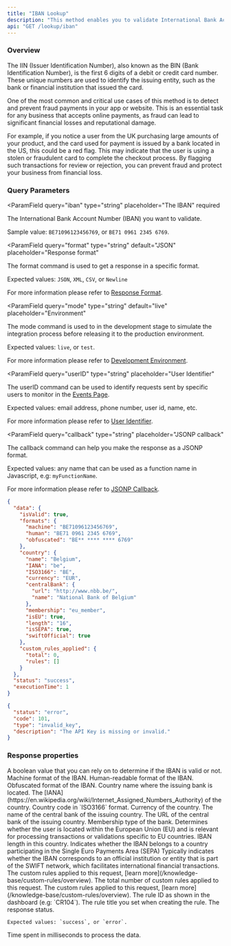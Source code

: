 ```yaml
---
title: "IBAN Lookup"
description: "This method enables you to validate International Bank Account Numbers (IBANs) and obtain essential information about the country associated with each IBAN.\n\nBy using this API, you can ensure that the IBANs are formatted correctly and gain insights into the banking institution, enhancing security and accuracy in financial transactions."
api: "GET /lookup/iban"
---
```



### Overview

The IIN (Issuer Identification Number), also known as the BIN (Bank Identification Number), is the first 6 digits of a debit or credit card number. These unique numbers are used to identify the issuing entity, such as the bank or financial institution that issued the card.

One of the most common and critical use cases of this method is to detect and prevent fraud payments in your app or website. This is an essential task for any business that accepts online payments, as fraud can lead to significant financial losses and reputational damage.

For example, if you notice a user from the UK purchasing large amounts of your product, and the card used for payment is issued by a bank located in the US, this could be a red flag. This may indicate that the user is using a stolen or fraudulent card to complete the checkout process. By flagging such transactions for review or rejection, you can prevent fraud and protect your business from financial loss.

### Query Parameters

<ParamField
  query="iban"
  type="string"
  placeholder="The IBAN"
  required
>
  The International Bank Account Number (IBAN) you want to validate.

Sample value: `BE71096123456769`, or `BE71 0961 2345 6769`.

</ParamField>

<ParamField
  query="format"
  type="string"
  default="JSON"
  placeholder="Response format"
>
  The format command is used to get a response in a specific format.

Expected values: `JSON`, `XML`, `CSV`, or `Newline`

For more information please refer to [Response Format](/options/response-format).

</ParamField>

<ParamField
  query="mode"
  type="string"
  default="live"
  placeholder="Environment"
>
  The mode command is used to in the development stage to simulate the integration process before releasing it to the production environment.

Expected values: `live`, or `test`.

For more information please refer to [Development Environment](/options/development-environment).

</ParamField>

<ParamField
  query="userID"
  type="string"
  placeholder="User Identifier"
>
  The userID command can be used to identify requests sent by specific users to monitor in the [Events Page](/dashboard-guides/monitoring-capabilities/real-time-threat-monitoring).

Expected values: email address, phone number, user id, name, etc.

For more information please refer to [User Identifier](/options/user-identifier).

</ParamField>

<ParamField
  query="callback"
  type="string"
  placeholder="JSONP callback"
>
  The callback command can help you make the response as a JSONP format.

Expected values: any name that can be used as a function name in Javascript, e.g: `myFunctionName`.

For more information please refer to [JSONP Callback](/options/jsonp-callback).

</ParamField>

<Panel>
  <Availability plan="Premium and above" color="purple" />

  <ResponseExample>

```json Success
{
  "data": {
    "isValid": true,
    "formats": {
      "machine": "BE71096123456769",
      "human": "BE71 0961 2345 6769",
      "obfuscated": "BE** **** **** 6769"
    },
    "country": {
      "name": "Belgium",
      "IANA": "be",
      "ISO3166": "BE",
      "currency": "EUR",
      "centralBank": {
        "url": "http://www.nbb.be/",
        "name": "National Bank of Belgium"
      },
      "membership": "eu_member",
      "isEU": true,
      "length": "16",
      "isSEPA": true,
      "swiftOfficial": true
    },
    "custom_rules_applied": {
      "total": 0,
      "rules": []
    }
  },
  "status": "success",
  "executionTime": 1
}
```

```json Error
{
  "status": "error",
  "code": 101,
  "type": "invalid_key",
  "description": "The API Key is missing or invalid."
}
```

  </ResponseExample>
</Panel>

### Response properties

<ResponseField name="data" type="object" required>
  <Expandable title="properties" defaultOpen={true}>
    <ResponseField name="isValid" type="boolean" required>
      A boolean value that you can rely on to determine if the IBAN is valid or not.
    </ResponseField>
    <ResponseField name="formats" type="object" required>
      <Expandable title="properties" defaultOpen={true}>
          <ResponseField name="machine" type="string" required>
            Machine format of the IBAN.
          </ResponseField>
          <ResponseField name="human" type="string" required>
            Human-readable format of the IBAN.
          </ResponseField>
          <ResponseField name="obfuscated" type="string" required>
            Obfuscated format of the IBAN.
          </ResponseField>
      </Expandable>
    </ResponseField>
    <ResponseField name="country" type="object" required>
      <Expandable title="properties" defaultOpen={true}>
          <ResponseField name="name" type="string" required>
            Country name where the issuing bank is located.
          </ResponseField>
          <ResponseField name="IANA" type="string" required>
            The [IANA](https://en.wikipedia.org/wiki/Internet_Assigned_Numbers_Authority) of the country.
          </ResponseField>
          <ResponseField name="ISO3166" type="string" required>
            Country code in `ISO3166` format.
          </ResponseField>
          <ResponseField name="currency" type="string" required>
            Currency of the country.
          </ResponseField>
          <ResponseField name="centralBank" type="string" required>
            <Expandable title="properties" defaultOpen={true}>
              <ResponseField name="name" type="string" required>
                The name of the central bank of the issuing country.
              </ResponseField>
              <ResponseField name="url" type="string" required>
                The URL of the central bank of the issuing country.
              </ResponseField>
            </Expandable>
          </ResponseField>
          <ResponseField name="membership" type="string" required>
            Membership type of the bank.
          </ResponseField>
          <ResponseField name="isEU" type="boolean" required>
            Determines whether the user is located within the European Union (EU) and is relevant for processing transactions or validations specific to EU countries.
          </ResponseField>
          <ResponseField name="length" type="string" required>
            IBAN length in this country.
          </ResponseField>
          <ResponseField name="isSEPA" type="boolean" required>
            Indicates whether the IBAN belongs to a country participating in the Single Euro Payments Area (SEPA)
          </ResponseField>
          <ResponseField name="swiftOfficial" type="boolean" required>
            Typically indicates whether the IBAN corresponds to an official institution or entity that is part of the SWIFT network, which facilitates international financial transactions.
          </ResponseField>
      </Expandable>
    </ResponseField>
    <ResponseField name="custom_rules_applied" type="object">
      The custom rules applied to this request, [learn
      more](/knowledge-base/custom-rules/overview).
      <Expandable title="properties" defaultOpen={true}>
        <ResponseField name="total" type="integer" required>
          The total number of custom rules applied to this request.
        </ResponseField>
        <ResponseField name="rules" type="object" required>
          The custom rules applied to this request, [learn
          more](/knowledge-base/custom-rules/overview).
          <Expandable title="properties" defaultOpen={true}>
            <ResponseField name="id" type="string" required>
              The rule ID as shown in the dashboard (e.g: `CR104`).
            </ResponseField>
            <ResponseField name="title" type="string" required>
              The rule title you set when creating the rule.
            </ResponseField>
          </Expandable>
        </ResponseField>
      </Expandable>
    </ResponseField>
  </Expandable>
  <ResponseField name="status" type="string" required>
    The response status.

    Expected values: `success`, or `error`.

  </ResponseField>
  <ResponseField name="executionTime" type="integer" required>
    Time spent in milliseconds to process the data.
  </ResponseField>
</ResponseField>
